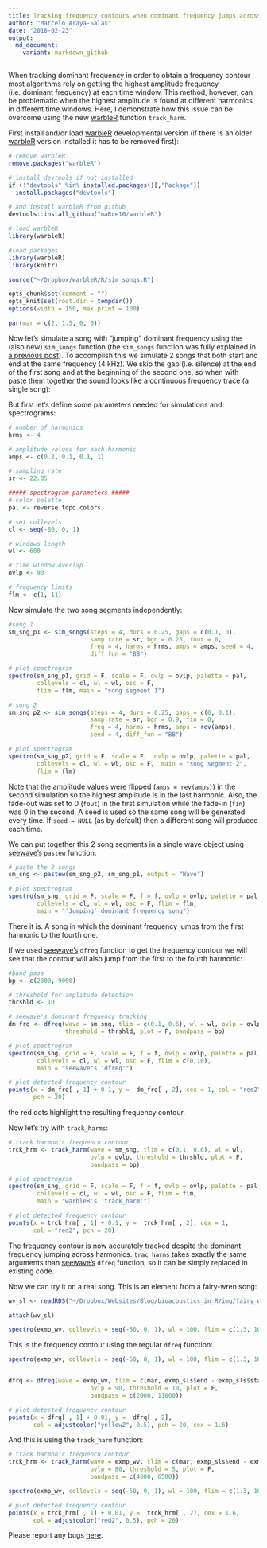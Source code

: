 ```yaml
---
title: Tracking frequency contours when dominant frequency jumps across harmonics
author: "Marcelo Araya-Salas"
date: "2018-02-23"
output: 
  md_document:
    variant: markdown_github
---
```


When tracking dominant frequency in order to obtain a frequency contour most algorithms rely on getting the highest amplitude frequency (i.e. dominant frequency) at each time window. This method, however, can be problematic when the highest amplitude is found at different harmonics in different time windows. Here, I demonstrate how this issue can be overcome using the new [warbleR](https://cran.r-project.org/package=warbleR) function `track_harm`.

First install and/or load [warbleR](https://cran.r-project.org/package=warbleR) developmental version (if there is an older [warbleR](https://cran.r-project.org/package=warbleR) version installed it has to be removed first):

```r

# remove warbleR
remove.packages("warbleR")

# install devtools if not installed
if (!"devtools" %in% installed.packages()[,"Package"])  
  install.packages("devtools")

# and install warbleR from github
devtools::install_github("maRce10/warbleR")

# load warbleR
library(warbleR)

```


```r

#load packages
library(warbleR)
library(knitr)

source("~/Dropbox/warbleR/R/sim_songs.R")

opts_chunk$set(comment = "")
opts_knit$set(root.dir = tempdir())
options(width = 150, max.print = 100)

par(mar = c(2, 1.5, 0, 0))

```

Now let's simulate a song with "jumping" dominant frequency using the (also new) `sim_songs` function (the `sim_songs` function was fully explained in [a previous post](https://marce10.github.io/bioacoustics_in_R/2018/02/22/Simulating_animal_vocalizations.html)). To accomplish this we simulate 2 songs that both start and end at the same frequency (4 kHz). We skip the gap (i.e. silence) at the end of the first song and at the beginning of the second one, so when with paste them together the sound looks like a continuous frequency trace (a single song): 

But first let's define some parameters needed for simulations and spectrograms: 

```r

# number of harmonics
hrms <- 4

# amplitude values for each harmonic
amps <- c(0.2, 0.1, 0.1, 1)

# sampling rate
sr <- 22.05

##### spectrogram parameters #####
# color palette
pal <- reverse.topo.colors

# set collevels
cl <- seq(-80, 0, 1)

# windows length
wl <- 600

# time window overlap 
ovlp <- 90

# frequency limits
flm <- c(1, 11)

```

Now simulate the two song segments independently:

```r

#song 1
sm_sng_p1 <- sim_songs(steps = 4, durs = 0.25, gaps = c(0.1, 0), 
                       samp.rate = sr, bgn = 0.25, fout = 0,
                       freq = 4, harms = hrms, amps = amps, seed = 4, 
                       diff_fun = "BB")

# plot spectrogram
spectro(sm_sng_p1, grid = F, scale = F, ovlp = ovlp, palette = pal, 
        collevels = cl, wl = wl, osc = F,  
        flim = flm, main = "song segment 1")

# song 2
sm_sng_p2 <- sim_songs(steps = 4, durs = 0.25, gaps = c(0, 0.1), 
                       samp.rate = sr, bgn = 0.9, fin = 0, 
                       freq = 4, harms = hrms, amps = rev(amps), 
                       seed = 4, diff_fun = "BB")

# plot spectrogram
spectro(sm_sng_p2, grid = F, scale = F,  ovlp = ovlp, palette = pal, 
        collevels = cl, wl = wl, osc = F,  main = "song segment 2", 
        flim = flm)

```

Note that the amplitude values were flipped (`amps = rev(amps)`) in the second simulation so the highest amplitude is in the last harmonic. Also, the fade-out was set to 0 (`fout`) in the first simulation while the fade-in (`fin`) was 0 in the second. A seed is used so the same song will be generated every time. If `seed = NULL` (as by default) then a different song will produced each time.


We can put together this 2 song segments in a single wave object using [seewave's](https://cran.r-project.org/package=seewave) `pastew` function:

```r

# paste the 2 songs
sm_sng <- pastew(sm_sng_p2, sm_sng_p1, output = "Wave")

# plot spectrogram
spectro(sm_sng, grid = F, scale = F, f = f, ovlp = ovlp, palette = pal, 
        collevels = cl, wl = wl, osc = F, flim = flm, 
        main = "'Jumping' dominant frequency song")

```

There it is. A song in which the dominant frequency jumps from the first harmonic to the fourth one.

If we used [seewave's](https://cran.r-project.org/package=seewave) `dfreq` function to get the frequency contour we will see that the contour will also jump from the first to the fourth harmonic:

```r

#band pass
bp <- c(2000, 9000)

# threshold for amplitude detection
thrshld <- 10

# seewave's dominant frequency tracking
dm_frq <- dfreq(wave = sm_sng, tlim = c(0.1, 0.6), wl = wl, ovlp = ovlp, 
                threshold = thrshld, plot = F, bandpass = bp)

# plot spectrogram
spectro(sm_sng, grid = F, scale = F, f = f, ovlp = ovlp, palette = pal, 
        collevels = cl, wl = wl, osc = F, flim = c(0,10), 
        main = "seewave's 'dfreq'")

# plot detected frequency contour
points(x = dm_frq[ , 1] + 0.1, y =  dm_frq[ , 2], cex = 1, col = "red2", 
       pch = 20)

```

the red dots highlight the resulting frequency contour.

Now let's try with `track_harms`:

```r

# track harmonic frequencu contour
trck_hrm <- track_harm(wave = sm_sng, tlim = c(0.1, 0.6), wl = wl, 
                       ovlp = ovlp, threshold = thrshld, plot = F, 
                       bandpass = bp)

# plot spectrogram
spectro(sm_sng, grid = F, scale = F, f = f, ovlp = ovlp, palette = pal, 
        collevels = cl, wl = wl, osc = F, flim = flm, 
        main = "warbleR's 'track_harm'")

# plot detected frequency contour
points(x = trck_hrm[ , 1] + 0.1, y =  trck_hrm[ , 2], cex = 1, 
       col = "red2", pch = 20)


```

The frequency contour is now accurately tracked despite the dominant frequency jumping across harmonics. `trac_harms` takes exactly the same arguments than [seewave's](https://cran.r-project.org/package=seewave) `dfreq` function, so it can be simply replaced in existing code. 
 
Now we can try it on a real song. This is an element from a fairy-wren song:

```r

wv_sl <- readRDS("~/Dropbox/Websites/Blog/bioacoustics_in_R/img/fairy_wren_song_and_selections.RDS")

attach(wv_sl)

spectro(exmp_wv, collevels = seq(-50, 0, 1), wl = 100, flim = c(1.3, 10.2), palette = reverse.gray.colors.1, grid = F, scale = F, ovlp = 90)

```

This is the frequency contour using the regular `dfreq` function:

```r

spectro(exmp_wv, collevels = seq(-50, 0, 1), wl = 100, flim = c(1.3, 10.2), palette = reverse.gray.colors.1, grid = F, scale = F, ovlp = 90, main = "seewave's 'dfreq'")


dfrq <- dfreq(wave = exmp_wv, tlim = c(mar, exmp_sls$end - exmp_sls$start + mar), wl = 200, 
                       ovlp = 90, threshold = 10, plot = F, 
                       bandpass = c(2000, 11000))

# plot detected frequency contour
points(x = dfrq[ , 1] + 0.01, y =  dfrq[ , 2],
       col = adjustcolor("yellow2", 0.5), pch = 20, cex = 1.6)

```

And this is using the `track_harm` function:

```r
# track harmonic frequencu contour
trck_hrm <- track_harm(wave = exmp_wv, tlim = c(mar, exmp_sls$end - exmp_sls$start + mar), wl = 100, 
                       ovlp = 80, threshold = 5, plot = F, 
                       bandpass = c(4000, 6500))

spectro(exmp_wv, collevels = seq(-50, 0, 1), wl = 100, flim = c(1.3, 10.2), palette = reverse.gray.colors.1, grid = F, scale = F, ovlp = 90, main = "warbleR's 'track_harm'")

# plot detected frequency contour
points(x = trck_hrm[ , 1] + 0.01, y =  trck_hrm[ , 2], cex = 1.6, 
       col = adjustcolor("red2", 0.5), pch = 20)

```

 
Please report any bugs [here](https://github.com/maRce10/warbleR/issues).
